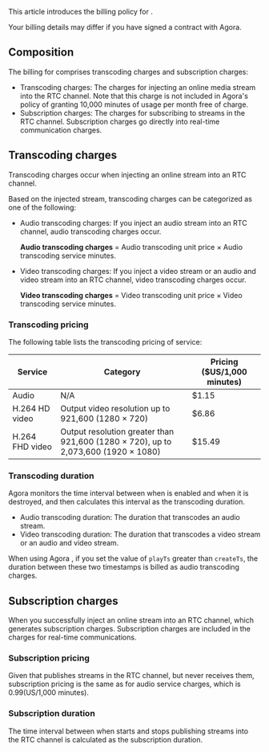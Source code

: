 
This article introduces the billing policy for <Vg k="MPULL" />.

<div class="alert note">Your billing details may differ if you have signed a contract with Agora.</div>

## Composition
The billing for <Vg k="MPULL" /> comprises transcoding charges and subscription charges:

- Transcoding charges: The charges for injecting an online media stream into the RTC channel. Note that this charge is not included in Agora's policy of granting 10,000 minutes of usage per month free of charge.
- Subscription charges: The charges for subscribing to streams in the RTC channel. Subscription charges go directly into real-time communication charges.

## Transcoding charges

Transcoding charges occur when injecting an online stream into an RTC channel.

Based on the injected stream, transcoding charges can be categorized as one of the following:

- Audio transcoding charges: If you inject an audio stream into an RTC channel, audio transcoding charges occur.

	**Audio transcoding charges** = Audio transcoding unit price × Audio transcoding service minutes.
- Video transcoding charges: If you inject a video stream or an audio and video stream into an RTC channel, video transcoding charges occur.

	**Video transcoding charges** = Video transcoding unit price × Video transcoding service minutes.

### Transcoding pricing
The following table lists the transcoding pricing of <Vg k="MPULL" /> service:

| Service | Category | Pricing ($US/1,000 minutes) |
| ---------------- | ---------------- | ---------------- |
| Audio      | N/A      | $1.15      |
| H.264 HD video | Output video resolution up to 921,600 (1280 × 720)| $6.86 |
| H.264 FHD video | Output resolution greater than 921,600 (1280 × 720), up to 2,073,600 (1920 × 1080)| $15.49 |

### Transcoding duration
Agora monitors the time interval between when <Vg k="MPULL" /> is enabled and when it is destroyed, and then calculates this interval as the transcoding duration.

- Audio transcoding duration: The duration that <Vg k="MPULL" /> transcodes an audio stream.
- Video transcoding duration: The duration that <Vg k="MPULL" /> transcodes a video stream or an audio and video stream.

<div class="alert note">When using Agora <Vg k="MPULL" />, if you set the value of <code>playTs</code> greater than <code>createTs</code>, the duration between these two timestamps is billed as audio transcoding charges.</div>

## Subscription charges
When you successfully inject an online stream into an RTC channel, which generates subscription charges. Subscription charges are included in the charges for real-time communications.

### Subscription pricing

Given that <Vg k="MPULL" /> publishes streams in the RTC channel, but never receives them, subscription pricing is the same as for audio service charges, which is $0.99 ($US/1,000 minutes).

### Subscription duration

The time interval between when <Vg k="MPULL" /> starts and stops publishing streams into the RTC channel is calculated as the subscription duration.

